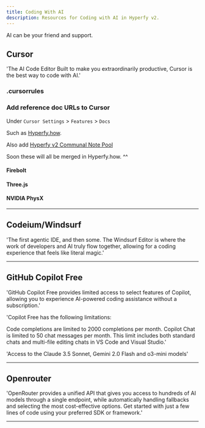 ```yaml
---
title: Coding With AI
description: Resources for Coding with AI in Hyperfy v2.
---
```



<Aside type="tip">AI can be your friend and support.</Aside>


## Cursor

'The AI Code Editor
Built to make you extraordinarily productive,
Cursor is the best way to code with AI.'

<LinkCard title="Download Cursor AI Code Editor" href="https://www.cursor.com/" />



### .cursorrules

<LinkCard title="You can add Project Rules" href="https://docs.cursor.com/context/rules-for-ai" />


### Add reference doc URLs to Cursor


Under `Cursor Settings` > `Features` > `Docs`


<LinkCard title="
Add reference to Custom Docs" href="https://docs.cursor.com/context/@-symbols/@-docs#docs" />


Such as [Hyperfy.how](https://hyperfy.how/).

Also add [Hyperfy v2 Communal Note Pool](https://hackmd.io/@metamike/hyperfy-communal-note-pool)

Soon these will all be merged in Hyperfy.how. ^^

#### Firebolt

<LinkCard title="You can also add Firebolt docs" href="https://firebolt.dev/docs" />


#### Three.js

<LinkCard title="Add Three.js docs" href="https://threejs.org/docs/" />


#### NVIDIA PhysX

<LinkCard title="Add NVIDIA PhysX docs" href="https://nvidia-omniverse.github.io/PhysX/physx/5.5.1/index.html" />

---

## Codeium/Windsurf

'The first agentic IDE, and then some. The Windsurf Editor is where the work of developers and AI truly flow together, allowing for a coding experience that feels like literal magic.'

<LinkCard title="Codeium in VSCode" href="https://codeium.com/vscode_tutorial" />

<LinkCard title="Download Windsurf Editor" href="https://codeium.com/windsurf" />


---

## GitHub Copilot Free

'GitHub Copilot Free provides limited access to select features of Copilot, allowing you to experience AI-powered coding assistance without a subscription.'

'Copilot Free has the following limitations:

Code completions are limited to 2000 completions per month.
Copilot Chat is limited to 50 chat messages per month. This limit includes both standard chats and multi-file editing chats in VS Code and Visual Studio.'

'Access to the Claude 3.5 Sonnet, Gemini 2.0 Flash and o3-mini models'

<LinkCard title="GitHub Copilot Free in you GitHub Free Account" href="https://docs.github.com/en/copilot/managing-copilot/managing-copilot-as-an-individual-subscriber/about-github-copilot-free" />

---

## Openrouter

'OpenRouter provides a unified API that gives you access to hundreds of AI models through a single endpoint, while automatically handling fallbacks and selecting the most cost-effective options. Get started with just a few lines of code using your preferred SDK or framework.'

<LinkCard title="Openrouter Quick Start" href="https://openrouter.ai/docs/quickstart" />


<LinkCard title="You can also pay in Crypto for models " href="https://openrouter.ai/docs/use-cases/crypto-api" />


<LinkCard title="Such as Claude 3.5 Sonnet" href="https://openrouter.ai/anthropic/claude-3.5-sonnet" />


---

